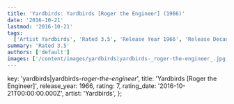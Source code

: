 ```yaml
---
title: 'Yardbirds: Yardbirds [Roger the Engineer] (1966)'
date: '2016-10-21'
lastmod: '2016-10-21'
tags:
  ['Artist Yardbirds', 'Rated 3.5', 'Release Year 1966', 'Release Decade 1960']
summary: 'Rated 3.5'
authors: ['default']
images: ['/content/images/yardbirds|yardbirds-_roger-the-engineer_.jpg']
---
```


  key: 'yardbirds|yardbirds-_roger-the-engineer_',
  title: 'Yardbirds [Roger the Engineer]',
  release_year: 1966,
  rating: 7,
  rating_date: '2016-10-21T00:00:00.000Z',
  artist: 'Yardbirds',
};

<MusicRating data={data} />
